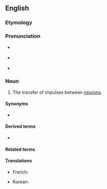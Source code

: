 ==English==

===Etymology===
{{prefix|en|neuro|transmission}}

===Pronunciation===
* {{a|GA}} {{IPA|en|/ˌnʊɹoʊtɹænzˈmɪʃən/|/ˌnɝoʊtɹænzˈmɪʃən/}}
* {{a|RP}} {{IPA|en|/ˌnjʊəɹəʊtɹænzˈmɪʃən/|/ˌnjɔːɹəʊtɹænzˈmɪʃən/}}
* {{rhymes|ɪʃən|lang=en}}

===Noun===
{{en-noun}}
{{wikipedia}}

# {{lb|en|neurology}} The transfer of impulses between [[neuron]]s.

====Synonyms====
* {{l|en|synaptic transmission}}

====Derived terms====
* {{l|en|neurotransmissional}}

====Related terms====
{{rel2|en
|neurotransmitter
|neurotransmissive
}}

====Translations====
{{trans-top|transfer of impulses between neurons}}
* French: {{t+|fr|neurotransmission}}
{{trans-mid}}
* Korean: {{t|ko|신경전달}}
{{trans-bottom}}